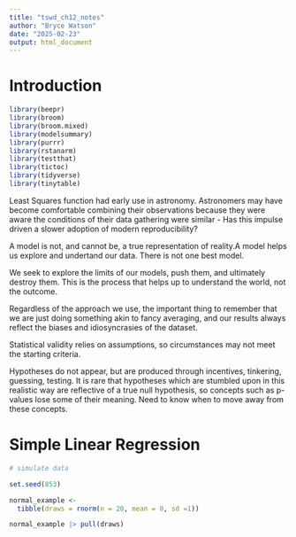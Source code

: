 ```yaml
---
title: "tswd_ch12_notes"
author: "Bryce Watson"
date: "2025-02-23"
output: html_document
---
```


# Introduction

```r
library(beepr)
library(broom)
library(broom.mixed)
library(modelsummary)
library(purrr)
library(rstanarm)
library(testthat)
library(tictoc)
library(tidyverse)
library(tinytable)
```

Least Squares function had early use in astronomy. Astronomers may have become comfortable combining their observations because they were aware the conditions of their data gathering were similar - Has this impulse driven a slower adoption of modern reproducibility?

A model is not, and cannot be, a true representation of reality.A model helps us explore and undertand our data. There is not one best model. 

We seek to explore the limits of our models, push them, and ultimately destroy them. This is the process that helps up to understand the world, not the outcome.

Regardless of the approach we use, the important thing to remember that we are just doing something akin to fancy averaging, and our results always reflect the biases and idiosyncrasies of the dataset.

Statistical validity relies on assumptions, so circumstances may not meet the starting criteria. 

Hypotheses do not appear, but are produced through incentives, tinkering, guessing, testing. It is rare that hypotheses which are stumbled upon in this realistic way are reflective of a true null hypothesis, so concepts such as p-values lose some of their meaning. Need to know when to move away from these concepts. 

# Simple Linear Regression

```r
# simulate data

set.seed(853)

normal_example <-
  tibble(draws = rnorm(n = 20, mean = 0, sd =1))

normal_example |> pull(draws)
```

